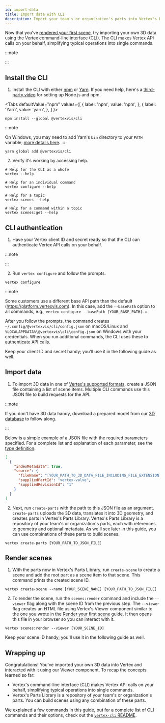 ```yaml
---
id: import-data
title: Import data with CLI
description: Import your team's or organization's parts into Vertex's Parts Library using Vertex's platform APIs.
---
```



Now that you've [rendered your first scene](./render-your-first-scene.mdx), try importing your own 3D data using the Vertex command-line interface (CLI). The CLI makes Vertex API calls on your behalf, simplifying typical operations into single commands.

:::note

<SignUpNote />
:::

## Install the CLI

1. Install the CLI with either [npm](https://www.npmjs.com/get-npm) or [Yarn](https://classic.yarnpkg.com/en/docs/install/). If you need help, here's a [third-party video](https://www.youtube.com/watch?v=NzXeLbOP_-0) for setting up Node.js and npm.

<Tabs
  defaultValue="npm"
  values={[
    { label: 'npm', value: 'npm', },
    { label: 'Yarn', value: 'yarn', },
  ]
}>
<TabItem value="npm">

```shell
npm install --global @vertexvis/cli
```

</TabItem>
<TabItem value="yarn">

:::note

On Windows, you may need to add Yarn's `bin` directory to your `PATH` variable; [more details here](https://stackoverflow.com/a/60436135).
:::

```shell
yarn global add @vertexvis/cli
```

</TabItem>
</Tabs>

2. Verify it's working by accessing help.

```shell
# Help for the CLI as a whole
vertex --help

# Help for an individual command
vertex configure --help

# Help for a topic
vertex scenes --help

# Help for a command within a topic
vertex scenes:get --help
```

## CLI authentication

1. Have your Vertex client ID and secret ready so that the CLI can authenticate Vertex API calls on your behalf.

:::note

<ProtectSecretNote />
:::

2. Run `vertex configure` and follow the prompts.

```shell
vertex configure
```

:::note

Some customers use a different base API path than the default (https://platform.vertexvis.com). In this case, add the `--basePath` option to all commands, e.g., `vertex configure --basePath [YOUR_BASE_PATH]`.
:::

After you follow the prompts, the command creates `~/.config/@vertexvis/cli/config.json` on macOS/Linux and `%LOCALAPPDATA%\@vertexvis\cli\config.json` on Windows with your credentials. When you run additional commands, the CLI uses these to authenticate API calls.

Keep your client ID and secret handy; you'll use it in the following guide as well.

## Import data

1. To import 3D data in one of [Vertex's supported formats](./supported-file-formats.mdx), create a JSON file containing a list of scene items. Multiple CLI commands use this JSON file to build requests for the API.

:::note

If you don't have 3D data handy, download a prepared model from our [3D database](./model-database.mdx) to follow along.

<ImportAssemblyNote />

:::

Below is a simple example of a JSON file with the required parameters specified. For a complete list and explanation of each parameter, see the [type definition](https://github.com/Vertexvis/vertex-cli/blob/master/src/create-items/index.d.ts).

```json title="vertex-valve.json"
[
  {
    "indexMetadata": true,
    "source": {
      "fileName": "[YOUR_PATH_TO_3D_DATA_FILE_INCLUDING_FILE_EXTENSION]",
      "suppliedPartId": "vertex-valve",
      "suppliedRevisionId": "1"
    }
  }
]
```

2. Next, run `create-parts` with the path to this JSON file as an argument. `create-parts` uploads the 3D data, translates it into 3D geometry, and creates parts in Vertex's Parts Library. Vertex's Parts Library is a repository of your team's or organization's parts, each with references to geometry and optional metadata. As we'll see later in this guide, you can use combinations of these parts to build scenes.

```shell
vertex create-parts [YOUR_PATH_TO_JSON_FILE]
```

## Render scenes

1. With the parts now in Vertex's Parts Library, run `create-scene` to create a scene and add the root part as a scene item to that scene. This command prints the created scene ID.

```shell
vertex create-scene --name [YOUR_SCENE_NAME] [YOUR_PATH_TO_JSON_FILE]
``` 

2. To render the scene, run the `scenes:render` command and include the  `--viewer` flag along with the scene ID from the previous step. 
The `--viewer` flag creates an HTML file using Vertex's Viewer component similar to the one you wrote in the [Render your first scene](./render-your-first-scene.mdx) guide. It then opens this file in your browser so you can interact with it.

```shell
vertex scenes:render --viewer [YOUR_SCENE_ID]
```

Keep your scene ID handy; you'll use it in the following guide as well.

## Wrapping up

Congratulations! You've imported your own 3D data into Vertex and interacted with it using our Viewer component. To recap the concepts learned so far:

- Vertex's command-line interface (CLI) makes Vertex API calls on your behalf, simplifying typical operations into single commands.
- Vertex's Parts Library is a repository of your team's or organization's parts. You can build scenes using any combination of these parts.

We explained a few commands in this guide, but for a complete list of CLI commands and their options, check out the [`vertex-cli` README](https://github.com/Vertexvis/vertex-cli).
